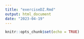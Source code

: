 ```yaml
---
title: "exerciseDZ.Rmd"
output: html_document
date: "2023-04-19"
---
```


```r
knitr::opts_chunk$set(echo = TRUE)
```


